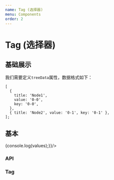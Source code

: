 ```yaml
---
name: Tag (选择器)
menu: Components
order: 2
---
```



# Tag (选择器)

## 基础展示
我们需要定义`treeData`属性，数据格式如下：
```
[
  {
    title: 'Node1',
    value: '0-0',
    key: '0-0',
  },
  { title: 'Node2', value: '0-1', key: '0-1' },
];

```

## 基本
<Playground>
    <Tag maxLength={1} data={treeData} onChange={(values)=>{console.log(values);}}/>
</Playground>

### API

### Tag
<PropsTable of={Tag}/>
